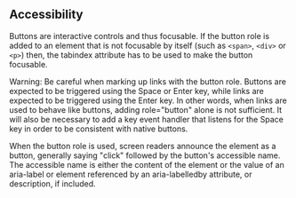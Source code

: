 ## Accessibility

Buttons are interactive controls and thus focusable. If the button role is added to an element that is not focusable by itself (such as `<span>`, `<div>` or `<p>`) then, the tabindex attribute has to be used to make the button focusable.

Warning: Be careful when marking up links with the button role. Buttons are expected to be triggered using the Space or Enter key, while links are expected to be triggered using the Enter key. In other words, when links are used to behave like buttons, adding role="button" alone is not sufficient. It will also be necessary to add a key event handler that listens for the Space key in order to be consistent with native buttons.

When the button role is used, screen readers announce the element as a button, generally saying "click" followed by the button's accessible name. The accessible name is either the content of the element or the value of an aria-label or element referenced by an  aria-labelledby attribute, or description, if included.
